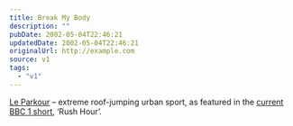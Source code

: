 ```yaml
---
title: Break My Body
description: ""
pubDate: 2002-05-04T22:46:21
updatedDate: 2002-05-04T22:46:21
originalUrl: http://example.com
source: v1
tags:
  - "v1"
---
```


[Le Parkour][1] &#8211; extreme roof-jumping urban sport, as featured in the [current BBC 1 short][2], &#8216;Rush Hour&#8217;.

[1]: http://membres.lycos.fr/leparkoura/ "Le Parkour fan site (in French)"
[2]: http://news.bbc.co.uk/hi/english/entertainment/tv_and_radio/newsid_1939000/1939106.stm "BBC News article on Le Parkour and Rush Hour"
